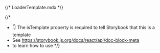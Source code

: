 {/* LoaderTemplate.mdx */}


{/*
- 👇 The isTemplate property is required to tell Storybook that this is a template
- See https://storybook.js.org/docs/react/api/doc-block-meta
- to learn how to use
*/}

<Meta isTemplate />

<Title />

# Source Code

<Primary />

## MicrositeLoader Constructor

```
new MicrositeLoader(element, config)
```
<ArgumentTable>
  <tr>
    <td>element</td>
    <td>`Node | string`</td>
    <td>Required</td>
    <td></td>
    <td>Loader's element or string</td>
  </tr>
  <tr>
    <td>config</td>
    <td>`MicrositeLoaderConfig`</td>
    <td>Required</td>
    <td></td>
    <td>Configuration for MicrositeLoader. </td>
  </tr>
</ArgumentTable>

---

## MicrositeLoaderConfig

<ConfigTable>
  <tr>
    <td>timeout</td>
    <td>`number`</td>
    <td>Required</td>
    <td>1000</td>
    <td>Loader timeout (ms)</td>
  </tr>
  <tr>
    <td>animationDuration</td>
    <td>`number`</td>
    <td>Required</td>
    <td>1000</td>
    <td>Animation Duration (ms)</td>
  </tr>
</ConfigTable>
